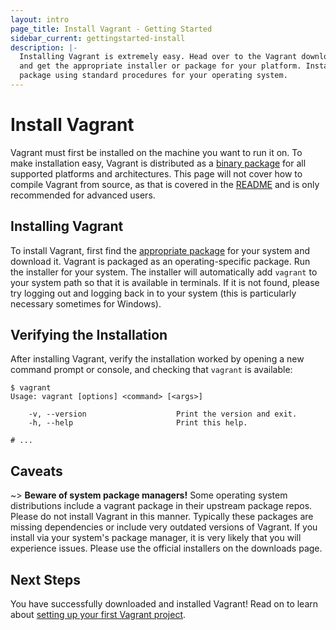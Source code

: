 ```yaml
---
layout: intro
page_title: Install Vagrant - Getting Started
sidebar_current: gettingstarted-install
description: |-
  Installing Vagrant is extremely easy. Head over to the Vagrant downloads page
  and get the appropriate installer or package for your platform. Install the
  package using standard procedures for your operating system.
---
```


# Install Vagrant

Vagrant must first be installed on the machine you want to run it on. To make
installation easy, Vagrant is distributed as a [binary package](/downloads.html)
for all supported platforms and architectures. This page will not cover how to
compile Vagrant from source, as that is covered in the
[README](https://github.com/hashicorp/vagrant/blob/master/README.md) and is only
recommended for advanced users.

## Installing Vagrant

To install Vagrant, first find the [appropriate package](/downloads.html) for
your system and download it. Vagrant is packaged as an operating-specific
package. Run the installer for your system. The installer will automatically add
`vagrant` to your system path so that it is available in terminals. If it is not
found, please try logging out and logging back in to your system (this is
particularly necessary sometimes for Windows).

## Verifying the Installation

After installing Vagrant, verify the installation worked by opening a new command prompt or console, and checking that `vagrant` is available:

```text
$ vagrant
Usage: vagrant [options] <command> [<args>]

    -v, --version                    Print the version and exit.
    -h, --help                       Print this help.

# ...
```

## Caveats

~> **Beware of system package managers!** Some operating system distributions
include a vagrant package in their upstream package repos. Please do not install
Vagrant in this manner. Typically these packages are missing dependencies or
include very outdated versions of Vagrant. If you install via your system's
package manager, it is very likely that you will experience issues. Please use
the official installers on the downloads page.

## Next Steps

You have successfully downloaded and installed Vagrant! Read on to learn about
[setting up your first Vagrant project](/intro/getting-started/project_setup.html).
